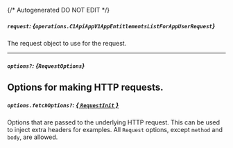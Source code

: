 {/* Autogenerated DO NOT EDIT  */}

##### `request`: *{`operations.C1ApiAppV1AppEntitlementsListForAppUserRequest`}*
The request object to use for the request.

<Collapsible openLabel={Labels.showProperties} closeLabel={Labels.hideProperties}>
  <C1ApiAppV1AppEntitlementsListForAppUserRequest />
</Collapsible>

---
##### `options?`: *{`RequestOptions`}*
Options for making HTTP requests.
---
##### `options.fetchOptions?`: [*{ `RequestInit` }*](https://developer.mozilla.org/en-US/docs/Web/API/Request/Request#options)
Options that are passed to the underlying HTTP request. This can be used to inject extra headers for examples. All `Request` options, except `method` and `body`, are allowed.

